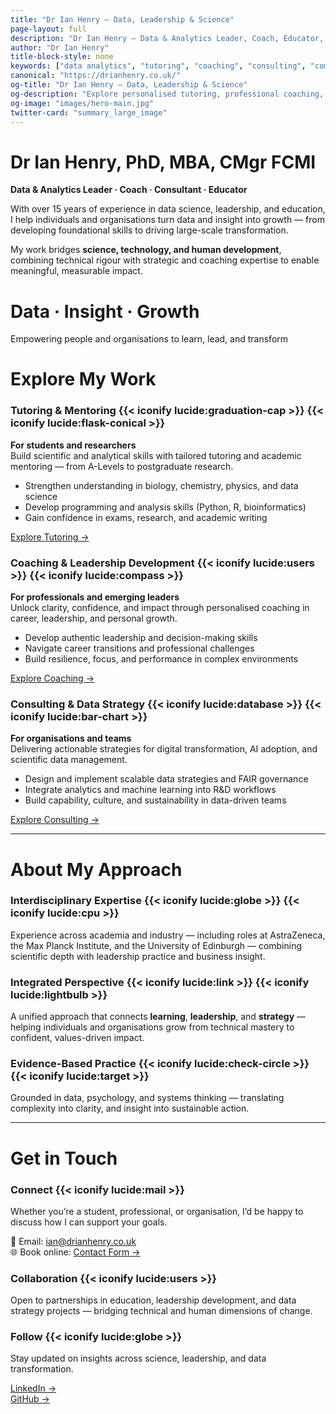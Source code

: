 ```yaml
---
title: "Dr Ian Henry – Data, Leadership & Science"
page-layout: full
description: "Dr Ian Henry – Data & Analytics Leader, Coach, Educator, and Consultant. Explore tutoring, coaching, and consulting services in science and data."
author: "Dr Ian Henry"
title-block-style: none
keywords: ["data analytics", "tutoring", "coaching", "consulting", "computational biology", "leadership development", "digital transformation"]
canonical: "https://drianhenry.co.uk/"
og-title: "Dr Ian Henry – Data, Leadership & Science"
og-description: "Explore personalised tutoring, professional coaching, and data consulting with Dr Ian Henry."
og-image: "images/hero-main.jpg"
twitter-card: "summary_large_image"
---
```


# Dr Ian Henry, PhD, MBA, CMgr FCMI

**Data & Analytics Leader · Coach · Consultant · Educator**

With over 15 years of experience in data science, leadership, and education, I help individuals and organisations turn data and insight into growth — from developing foundational skills to driving large-scale transformation.  

My work bridges **science, technology, and human development**, combining technical rigour with strategic and coaching expertise to enable meaningful, measurable impact.

<!-- Hero Section -->
<div class="parallax light-overlay" style="background-image: url('images/hero-main.jpg'); --overlay-opacity: 0.4;">
  <div class="overlay">
   <h1>Data · Insight · Growth</h1>
   <p>Empowering people and organisations to learn, lead, and transform</p>
  </div>
</div>

# Explore My Work

<div class="card-grid">

<div class="service-card card">

### Tutoring & Mentoring {{< iconify lucide:graduation-cap >}} {{< iconify lucide:flask-conical >}}

**For students and researchers**  
Build scientific and analytical skills with tailored tutoring and academic mentoring — from A-Levels to postgraduate research.  

- Strengthen understanding in biology, chemistry, physics, and data science  
- Develop programming and analysis skills (Python, R, bioinformatics)  
- Gain confidence in exams, research, and academic writing  

[Explore Tutoring →](https://tutoring.drianhenry.co.uk)

</div>

<div class="service-card card">

### Coaching & Leadership Development {{< iconify lucide:users >}} {{< iconify lucide:compass >}}

**For professionals and emerging leaders**  
Unlock clarity, confidence, and impact through personalised coaching in career, leadership, and personal growth.  

- Develop authentic leadership and decision-making skills  
- Navigate career transitions and professional challenges  
- Build resilience, focus, and performance in complex environments  

[Explore Coaching →](https://coaching.drianhenry.co.uk)

</div>

<div class="service-card card">

### Consulting & Data Strategy {{< iconify lucide:database >}} {{< iconify lucide:bar-chart >}}

**For organisations and teams**  
Delivering actionable strategies for digital transformation, AI adoption, and scientific data management.  

- Design and implement scalable data strategies and FAIR governance  
- Integrate analytics and machine learning into R&D workflows  
- Build capability, culture, and sustainability in data-driven teams  

[Explore Consulting →](https://consulting.drianhenry.co.uk)

</div>

</div>

---

# About My Approach

<div class="card-grid">

<div class="service-card card">

### Interdisciplinary Expertise {{< iconify lucide:globe >}} {{< iconify lucide:cpu >}}

Experience across academia and industry — including roles at AstraZeneca, the Max Planck Institute, and the University of Edinburgh — combining scientific depth with leadership practice and business insight.

</div>

<div class="service-card card">

### Integrated Perspective {{< iconify lucide:link >}} {{< iconify lucide:lightbulb >}}

A unified approach that connects **learning**, **leadership**, and **strategy** — helping individuals and organisations grow from technical mastery to confident, values-driven impact.

</div>

<div class="service-card card">

### Evidence-Based Practice {{< iconify lucide:check-circle >}} {{< iconify lucide:target >}}

Grounded in data, psychology, and systems thinking — translating complexity into clarity, and insight into sustainable action.

</div>

</div>

---

# Get in Touch

<div class="card-grid">

<div class="service-card card">

### Connect {{< iconify lucide:mail >}}

Whether you're a student, professional, or organisation, I’d be happy to discuss how I can support your goals.  

📧 Email: [ian@drianhenry.co.uk](mailto:ian@drianhenry.co.uk)  
🌐 Book online: [Contact Form →](contact.qmd)

</div>

<div class="service-card card">

### Collaboration {{< iconify lucide:users >}}

Open to partnerships in education, leadership development, and data strategy projects — bridging technical and human dimensions of change.

</div>

<div class="service-card card">

### Follow {{< iconify lucide:globe >}}

Stay updated on insights across science, leadership, and data transformation.  

[LinkedIn →](https://www.linkedin.com/in/ian-henry-a0348515/)  
[GitHub →](https://github.com/IanHenry/)

</div>

</div>

